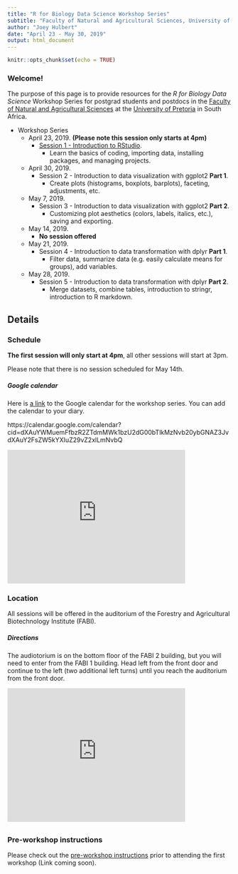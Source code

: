 ```yaml
---
title: "R for Biology Data Science Workshop Series"
subtitle: "Faculty of Natural and Agricultural Sciences, University of Pretoria"
author: "Joey Hulbert"
date: "April 23 - May 30, 2019"
output: html_document
---
```


```r
knitr::opts_chunk$set(echo = TRUE)
```

### Welcome! 

The purpose of this page is to provide resources for the *R for Biology Data Science* Workshop Series for postgrad students and postdocs in the [Faculty of Natural and Agricultural Sciences](https://www.up.ac.za/faculty-of-natural-agricultural-sciences) at the [University of Pretoria](https://www.up.ac.za/) in South Africa. 

* Workshop Series
    + April 23, 2019. **(Please note this session only starts at 4pm)**
        + [Session 1 - Introduction to RStudio](http://jmhulbert.github.io/r/bio/s1).
            + Learn the basics of coding, importing data, installing packages, and managing projects.
    + April 30, 2019. 
        + Session 2 - Introduction to data visualization with ggplot2 **Part 1**.
            + Create plots (histograms, boxplots, barplots), faceting, adjustments, etc.
    + May 7, 2019. 
        + Session 3 - Introduction to data visualization with ggplot2 **Part 2**.
            + Customizing plot aesthetics (colors, labels, italics, etc.), saving and exporting.
    + May 14, 2019.
        + **No session offered**
    + May 21, 2019. 
        + Session 4 - Introduction to data transformation with dplyr **Part 1**.
            + Filter data, summarize data (e.g. easily calculate means for groups), add variables. 
    + May 28, 2019. 
        + Session 5 - Introduction to data transformation with dplyr **Part 2**.
            + Merge datasets, combine tables, introduction to stringr, introduction to R markdown. 

## Details {.tabset .tabset-fade}

### Schedule

**The first session will only start at 4pm**, all other sessions will start at 3pm. 

Please note that there is no session scheduled for May 14th. 

##### Google calendar

Here is [a link](https://calendar.google.com/calendar?cid=dXAuYWMuemFfbzR2ZTdmMWk1bzU2dG00bTlkMzNvb20ybGNAZ3JvdXAuY2FsZW5kYXIuZ29vZ2xlLmNvbQ) to the Google calendar for the workshop series. You can add the calendar to your diary. 

https://calendar.google.com/calendar?cid=dXAuYWMuemFfbzR2ZTdmMWk1bzU2dG00bTlkMzNvb20ybGNAZ3JvdXAuY2FsZW5kYXIuZ29vZ2xlLmNvbQ

<iframe src="https://calendar.google.com/calendar/embed?showPrint=0&amp;showTabs=0&amp;showCalendars=0&amp;showTz=0&amp;height=300&amp;wkst=2&amp;bgcolor=%23FFFFFF&amp;src=up.ac.za_o4ve7f1i5o56tm4m9d33oom2lc%40group.calendar.google.com&amp;color=%230D7813&amp;ctz=Africa%2FJohannesburg" style="border-width:0" width="400" height="300" frameborder="0" scrolling="no"></iframe>

### Location

All sessions will be offered in the auditorium of the Forestry and Agricultural Biotechnology Institute (FABI).

##### Directions 
The audiotorium is on the bottom floor of the FABI 2 building, but you will need to enter from the FABI 1 building. Head left from the front door and continue to the left (two additional left turns) until you reach the auditorium from the front door. 

<iframe src="https://www.google.com/maps/embed?pb=!1m18!1m12!1m3!1d3593.4428579872397!2d28.233133715020852!3d-25.75593198363941!2m3!1f0!2f0!3f0!3m2!1i1024!2i768!4f13.1!3m3!1m2!1s0x1e9561bb6399433b%3A0x53cd0dfb3f8fa93b!2sForestry+and+Agricultural+Biotechnology+Institute!5e0!3m2!1sen!2sza!4v1555584912565!5m2!1sen!2sza" width="400" height="300" frameborder="0" style="border:0" allowfullscreen></iframe>

##

### Pre-workshop instructions           

Please check out the [pre-workshop instructions](http://jmhulbert.github.io/r/bio/pre) prior to attending the first workshop (Link coming soon).



